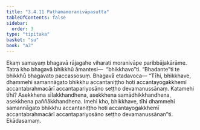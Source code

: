 ```yaml
---
title: "3.4.11 Paṭhamamoranivāpasutta"
tableOfContents: false
sidebar:
  order: 3
type: "tipitaka"
basket: "su"
book: "a3"
---
```



<DynamicBreadcrumb />

<Division number="144" book="a3">

<Paragraph number="1053" book="a3">
Ekaṃ samayaṃ bhagavā rājagahe viharati moranivāpe paribbājakārāme. Tatra kho bhagavā bhikkhū āmantesi—  “bhikkhavo”ti. “Bhadante”ti te bhikkhū bhagavato paccassosuṃ. Bhagavā etadavoca—
</Paragraph>

<Paragraph number="1054" book="a3">
“Tīhi, bhikkhave, dhammehi samannāgato bhikkhu accantaniṭṭho hoti accantayogakkhemī accantabrahmacārī accantapariyosāno seṭṭho devamanussānaṃ. Katamehi tīhi? Asekkhena sīlakkhandhena, asekkhena samādhikkhandhena, asekkhena paññākkhandhena. Imehi kho, bhikkhave, tīhi dhammehi samannāgato bhikkhu accantaniṭṭho hoti accantayogakkhemī accantabrahmacārī accantapariyosāno seṭṭho devamanussānan”ti.

</Paragraph>
</Division>

<Paragraph number="1055" type="center" book="a3">
Ekādasamaṃ.
</Paragraph>